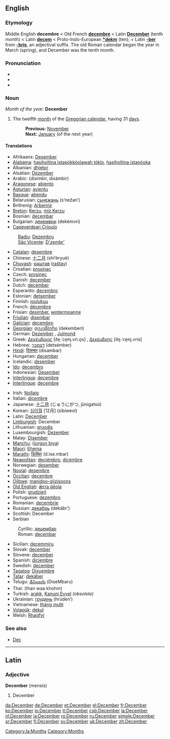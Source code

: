 {{see|december}}
==English==

===Etymology===
Middle English '''decembre''' < Old French '''[[decembre]]''' < Latin '''[[December#Latin|December]]''' (tenth month) < Latin '''[[decem]]''' < Proto-Indo-European '''[[*dekm]]''' (ten); + Latin '''[[-ber]]''' from '''[[-bris]]''', an adjectival suffix. The old Roman calendar began the year in March (spring), and December was the tenth month.

===Pronunciation===
*{{IPA|/dɪˈsembə/}}
*{{SAMPA|/dI"sEmb@/}}
*{{audio|en-us-December.ogg|Audio (US)}}

===Noun===
''Month of the year:'' '''December'''
#The twelfth [[month]] of the [[Gregorian calendar]], having 31 [[day]]s.
#:'''Previous:''' [[November]]
#:'''Next:''' [[January]] (of the next year)

====Translations====
{{top}}
*Afrikaans: [[Desember]] 
*[[Alabama]]: [[hasiholtina istapókkòolawah tóklo]], [[hasiholtina istanóoka]]
*Albanian: [[dhjetor]]
*Alsatian: [[Dezember]] {{m}}
*Arabic: {{ARchar|[[ديسمبر|دِيسمْبِر]]}} (disímbir, disámbir) {{m}}
*[[Aragonese]]: [[abiento]] {{m}}
*[[Asturian]]: [[avientu]] {{m}}
*[[Basque]]: [[abendu]]
*Belarusian: [[сьнежань]] (s’nežan’)
*Brithenig: [[Arbennir]]
*[[Breton]]: [[Kerzu]], [[miz Kerzu]]
*Bosnian: [[decembar#Bosnian|decembar]] {{m}}
*Bulgarian: [[декември]] (dekémvri) {{m}}
*[[Capeverdean Crioulo]]
:[[Badiu]]: [[Dezembru]] {{m}}
:[[São Vicente]]: [[D'zembr']] {{m}}
*[[Catalan]]: [[desembre]] {{m}}
*Chinese: [[十二月]] (shí’èryuè)
*[[Chuvash]]: [[раштав]] ([[raštav]])
*Croatian: [[prosinac]] {{m}}
*Czech: [[prosinec]] {{m}}
*Danish: [[december#Danish|december]]
*Dutch: [[december#Dutch|december]] {{m}}
*Esperanto: [[decembro]]
*Estonian: [[detsember]]
*Finnish: [[joulukuu]]
*French: [[décembre]] {{m}}
*Frisian: [[desimber]], [[wintermoanne]]
*[[Friulian]]: [[disembar]] {{m}}
*[[Galician]]: [[decembro]] {{m}}
*[[Georgian]]: [[დეკემბერი]] (dekemberi)
*German: [[Dezember]] {{m}}, [[Julmond]] {{m}}
*Greek: [[Δεκέμβριος]] [ðe̞.ˈce̞ɱ.vri.o̞s] {{m}}, [[Δεκέμβρης]] [ðe̞.ˈce̞ɱ.vris] {{m}}
*Hebrew: [[דצמבר]] (detsémber)
*[[Hindi]]: [[दिसम्बर]] (disambar)
*Hungarian: [[december#Hungarian|december]]
*Icelandic: [[desember]]
*[[Ido]]: [[decembro]]
*Indonesian: [[Desember]]
*[[Interlingua]]: [[decembre]]
*[[Interlingue]]: [[decembre]]
{{mid}}
*Irish: [[Nollaig]]
*Italian: [[dicembre]] {{m}}
*Japanese: [[十二月]] (じゅうにがつ, jūnigatsú)
*Korean: [[십이월]] [12月] (sibiweol)
*Latin: [[December#Latin|December]] {{m}}
*[[Limburgish]]: December {{m}}
*Lithuanian: [[gruodis]] {{m}}
*Luxembourgish: [[Dezember]] {{m}}
*Malay: [[Disember]]
*[[Manchu]]: ([[jorgon biya]])
*[[Maori]]: [[tïhema]]
*[[Marathi]]: [[डिसेंबर]] (d.ise.mbar)
*[[Neapolitan]]: [[deciémbro]], [[dicèmbre]]
*Norwegian: [[desember]]
*[[Novial]]: [[desembre]]
*[[Occitan]]: [[decembre]] {{m}}
*[[Ojibwe]]: [[manidoo-giizisoons]]
*[[Old English]]: [[ærra geola|ǣrra ġēola]] {{m}}
*Polish: [[grudzień]] {{m}}
*Portuguese: [[dezembro]] {{m}}
*Romanian: [[decembrie]]
*Russian: [[декабрь]] (dekábr’) {{m}}
*Scottish: December
*Serbian
:Cyrillic: [[децембар#Serbian|децембар]] {{m}}
:Roman: [[decembar#Serbian|decembar]] {{m}}
*Sicilian: [[decemmiru]] {{m}}
*Slovak: [[december#Slovak|december]] {{m}}
*Slovene: [[december#Slovene|december]] {{m}}
*Spanish: [[diciembre]] {{m}}
*Swedish: [[december#Swedish|december]]
*[[Tagalog]]: [[Disyembre]]
*[[Tatar]]: [[dekäber]]
*Telugu: [[డిసెంబరు]] (DiseMbaru)
*Thai: {{THchar|[[ธันวาคม]]}} (than waa khohm)
*Turkish: [[aralık]], [[Kanuni Evvel]] ''(obsolete)''
*Ukrainian: [[грудень]] (hrúden’)
*Vietnamese: [[tháng mười]]
*[[Volapük]]: [[dekul]]
*Welsh: [[Rhagfyr]] {{m}}
{{bottom}}

===See also===
*[[Dec]]


----

==Latin==
===Adjective===
'''December''' (mensis) {{m}}

#December

[[Category:la:Months]]

[[Category:Months]]

[[da:December]]
[[de:December]]
[[et:December]]
[[el:December]]
[[fr:December]]
[[ko:December]]
[[io:December]]
[[it:December]]
[[csb:December]]
[[la:December]]
[[nl:December]]
[[ja:December]]
[[ro:December]]
[[ru:December]]
[[simple:December]]
[[sr:December]]
[[fi:December]]
[[sv:December]]
[[uk:December]]
[[zh:December]]